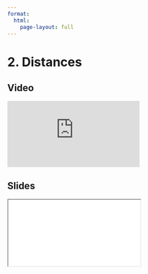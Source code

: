```yaml
---
format:
  html:
    page-layout: full
---
```


# 2. Distances

::: {.panel-tabset .nav-pills}

## Video

<iframe
    class="video"
    src="https://www.youtube.com/embed/eIgYVRnAcuc?start=393&end=678&rel=0" 
    title="Module 4 Video - Distances"
    frameborder="0"
    allow="accelerometer; autoplay; clipboard-write; encrypted-media; gyroscope; picture-in-picture"
    allowfullscreen
></iframe>

## Slides

<iframe
    class="slide-deck"
    src="slides/module4_04.html"
></iframe>

:::
